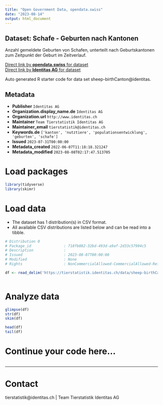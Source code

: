```yaml
---
title: "Open Government Data, opendata.swiss"
date: "2023-08-14"
output: html_document
---
```


## Dataset: Schafe - Geburten nach Kantonen

Anzahl gemeldete Geburten von Schafen, unterteilt nach Geburtskantonen zum Zeitpunkt der Geburt im Zeitverlauf. 

[Direct link by **opendata.swiss** for dataset](https://opendata.swiss/de/dataset/schafe-geburten-nach-kantonen)<br>
[Direct link by **Identitas AG** for dataset](https://tierstatistik.identitas.ch/)

Auto generated R starter code for data set sheep-birthCanton@identitas.

## Metadata

- **Publisher** `Identitas AG`
- **Organization.display_name.de** `Identitas AG`
- **Organization.url** `http://www.identitas.ch`
- **Maintainer** `Team Tierstatistik Identitas AG`
- **Maintainer_email** `tierstatistik@identitas.ch`
- **Keywords.de** `['kanton', 'nutztiere', 'populationsentwicklung', 'geburten', 'schafe']`
- **Issued** `2023-07-31T00:00:00`
- **Metadata_created** `2022-06-07T11:18:18.321247`
- **Metadata_modified** `2023-08-08T02:17:47.513705`


# Load packages

```r

library(tidyverse)
library(skimr)

```

# Load data

-   The dataset has 1 distribution(s) in CSV format.
-   All available CSV distributions are listed below and can be read into a tibble.

```r

# Distribution 0
# Package_id               : 718fb082-32bd-493d-a9af-2d33c57994c5
# Description              : 
# Issued                   : 2023-08-07T00:00:00
# Modified                 : None
# Rights                   : NonCommercialAllowed-CommercialAllowed-ReferenceRequired

df <- read_delim('https://tierstatistik.identitas.ch/data/sheep-birthCanton.csv')



```

# Analyze data

```r

glimpse(df)
str(df)
skim(df)

head(df)
tail(df)

```

# Continue your code here...

```r

```

------------------------------------------------------------------------

# Contact

tierstatistik@identitas.ch | Team Tierstatistik Identitas AG
